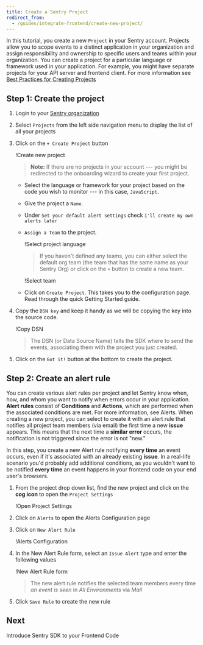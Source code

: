 ```yaml
---
title: Create a Sentry Project
redirect_from:
  - /guides/integrate-frontend/create-new-project/
---
```

In this tutorial, you create a new `Project` in your Sentry account. Projects allow you to scope events to a distinct application in your organization and assign responsibility and ownership to specific users and teams within your organization. You can create a project for a particular language or framework used in your application. For example, you might have separate projects for your API server and frontend client. For more information see [Best Practices for Creating Projects](/guides/getting-started/#4-create-projects)

## Step 1: Create the project

1. Login to your [Sentry organization](https://sentry.io)

2. Select `Projects` from the left side navigation menu to display the list of all your projects

3. Click on the `+ Create Project` button

   !<Link to="create-new-project-01.png">Create new project</Link>

   > **Note:** If there are no projects in your account --- you might be redirected to the onboarding wizard to create your first project.

   - Select the language or framework for your project based on the code you wish to monitor --- in this case, `JavaScript`.

   - Give the project a `Name`.

   - Under `Set your default alert settings` check `i'll create my own alerts later`

   - `Assign a Team` to the project.

     !<Link to="create-new-project-02.png">Select project language</Link>

     > If you haven't defined any teams, you can either select the default org team (the team that has the same name as your Sentry Org) or click on the `+` button to create a new team.

     !<Link to="create-new-project-03.png">Select team</Link>

   - Click on `Create Project`.
     This takes you to the configuration page. Read through the quick Getting Started guide.

4. Copy the `DSN key` and keep it handy as we will be copying the key into the source code.

   !<Link to="create-new-project-04.png">Copy DSN</Link>

   > The DSN (or Data Source Name) tells the SDK where to send the events, associating them with the project you just created.

5. Click on the `Got it!` button at the bottom to create the project.

## Step 2: Create an alert rule

You can create various alert rules per project and let Sentry know when, how, and whom you want to notify when errors occur in your application. **Alert rules** consist of **Conditions** and **Actions**, which are performed when the associated conditions are met. For more information, see <Link to="/product/alerts-notifications/alerts/">Alerts</Link>. When creating a new project, you can select to create it with an alert rule that notifies all project team members (via email) the first time a new **issue** appears. This means that the next time a **similar error** occurs, the notification is not triggered since the error is not "new."

In this step, you create a new Alert rule notifying **every time** an event occurs, even if it's associated with an already existing **issue**. In a real-life scenario you'd probably add additional conditions, as you wouldn't want to be notified **every time** an event happens in your frontend code on your end user's browsers.

1. From the project drop down list, find the new project and click on the **cog icon** to open the `Project Settings`

   !<Link to="generate-first-error-07.png">Open Project Settings</Link>

2. Click on `Alerts` to open the Alerts Configuration page

3. Click on `New Alert Rule`

   !<Link to="generate-first-error-08.png">Alerts Configuration</Link>

4. In the New Alert Rule form, select an `Issue Alert` type and enter the following values

   !<Link to="generate-first-error-09.png">New Alert Rule form</Link>

   > The new alert rule notifies the selected team members every time _an event is seen_ in _All Environments_ via _Mail_

5. Click `Save Rule` to create the new rule

## Next

<Link to="/guides/integrate-frontend/initialize-sentry-sdk/">Introduce Sentry SDK to your Frontend Code</Link>

